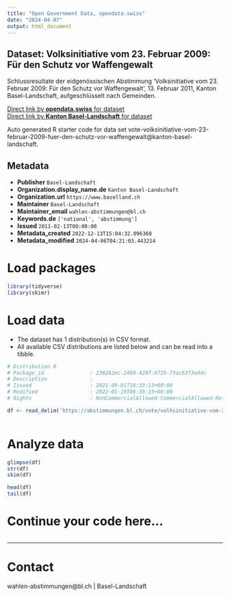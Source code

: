 ```yaml
---
title: "Open Government Data, opendata.swiss"
date: "2024-04-07"
output: html_document
---
```


## Dataset: Volksinitiative vom 23. Februar 2009: Für den Schutz vor Waffengewalt

Schlussresultate der eidgenössischen Abstimmung 'Volksinitiative vom 23. Februar 2009: Für den Schutz vor Waffengewalt', 13. Februar 2011, Kanton Basel-Landschaft, aufgeschlüsselt nach Gemeinden.

[Direct link by **opendata.swiss** for dataset](https://opendata.swiss/de/dataset/volksinitiative-vom-23-februar-2009-fur-den-schutz-vor-waffengewalt1)<br>
[Direct link by **Kanton Basel-Landschaft** for dataset](https://abstimmungen.bl.ch/vote/volksinitiative-vom-23-februar-2009-fuer-den-schutz-vor-waffengewalt/data)

Auto generated R starter code for data set vote-volksinitiative-vom-23-februar-2009-fuer-den-schutz-vor-waffengewalt@kanton-basel-landschaft.

## Metadata

- **Publisher** `Basel-Landschaft`
- **Organization.display_name.de** `Kanton Basel-Landschaft`
- **Organization.url** `https://www.baselland.ch`
- **Maintainer** `Basel-Landschaft`
- **Maintainer_email** `wahlen-abstimmungen@bl.ch`
- **Keywords.de** `['national', 'abstimmung']`
- **Issued** `2011-02-13T00:00:00`
- **Metadata_created** `2022-12-13T15:04:32.096360`
- **Metadata_modified** `2024-04-06T04:21:03.443214`


# Load packages

```r

library(tidyverse)
library(skimr)

```

# Load data

-   The dataset has 1 distribution(s) in CSV format.
-   All available CSV distributions are listed below and can be read into a tibble.

```r

# Distribution 0
# Package_id               : 238262ec-2490-428f-9715-73ac63f3e4dc
# Description              : 
# Issued                   : 2021-09-01T18:33:13+00:00
# Modified                 : 2022-01-19T06:36:15+00:00
# Rights                   : NonCommercialAllowed-CommercialAllowed-ReferenceRequired

df <- read_delim('https://abstimmungen.bl.ch/vote/volksinitiative-vom-23-februar-2009-fuer-den-schutz-vor-waffengewalt/data-csv')



```

# Analyze data

```r

glimpse(df)
str(df)
skim(df)

head(df)
tail(df)

```

# Continue your code here...

```r

```

------------------------------------------------------------------------

# Contact

wahlen-abstimmungen@bl.ch | Basel-Landschaft

